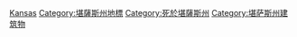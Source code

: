 {{Commons cat|Cemeteries in Kansas}}

{{DEFAULTSORT:Cemeteries In Kansas}}
[[Category:美国各州墓地|Kansas]]
[[Category:堪薩斯州地標|Category:堪薩斯州地標]]
[[Category:死於堪薩斯州|Category:死於堪薩斯州]]
[[Category:堪萨斯州建筑物|Category:堪萨斯州建筑物]]